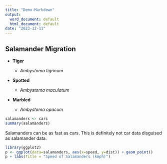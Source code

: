 ```yaml
---
title: "Demo-Markdown"
output:
  word_document: default
  html_document: default
date: "2023-12-11"
---
```


## Salamander Migration

* **Tiger**

  + *Ambystoma tigrinum*

* **Spotted**

  + *Ambystoma maculatum*

* **Marbled**

  + *Ambystoma opacum*

```r
salamanders <- cars
summary(salamanders)
```
Salamanders can be as fast as cars. This is definitely not car data disguised as salamander data.
```r
library(ggplot2)
p <- ggplot(data=salamanders, aes(x=speed, y=dist)) + geom_point()
p + labs(Title = "Speed of Salamanders (kmph)")
```

